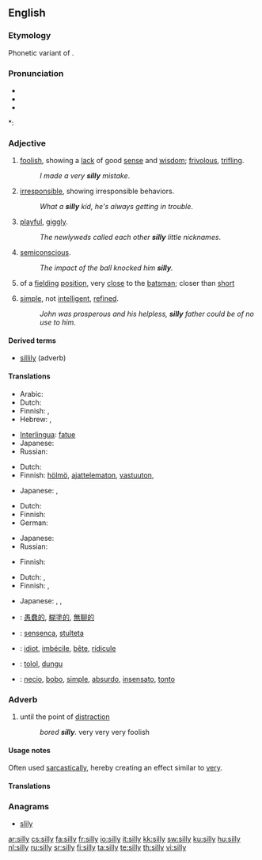 {{wikipedia|dab=silly}}
==English==

===Etymology===
Phonetic variant of {{term|seely}}.

===Pronunciation===
* {{SAMPA|/'/}}
* {{IPA|/'sIlI/}}
* {{audio|en-us-silly.ogg|Audio (US)}}

*: {{rhymes|ɪli}}

===Adjective===
{{en-adj|silli|er}}

# [[foolish]], showing a [[lack]] of good [[sense]] and [[wisdom]]; [[frivolous]], [[trifling]].
#: ''I made a very '''silly''' mistake''.
# [[irresponsible]], showing irresponsible behaviors.
#: ''What a '''silly''' kid, he's always getting in trouble''.
# [[playful]], [[giggly]].
#: ''The newlyweds called each other '''silly''' little nicknames''.
# [[semiconscious]].
#: ''The impact of the ball knocked him '''silly'''.''
# {{cricket}} of a [[fielding]] [[position]], very [[close]] to the [[batsman]]; closer than [[short]]
# {{pejorative}} [[simple]], not [[intelligent]], [[refined]].
#: ''John was prosperous and his helpless, '''silly''' father could be of no use to him''.

====Derived terms====
* [[sillily]] (adverb)

====Translations====
{{trans-top|foolish, showing a lack of good sense and wisdom}}
* Arabic: {{t|ar|سخيف|tr=sakhiif|sc=Arab}}
* Dutch: {{t|nl|ondoordacht}}
* Finnish: {{t+|fi|typerä}}, {{t+|fi|hölmö}}
* Hebrew: {{he-translation|מטופש|metupásh}} {{m}}, {{he-translation|טיפשי|tipshí}} {{m}}
{{trans-mid}}
* [[Interlingua]]: [[fatue]]
* Japanese: {{t|ja|馬鹿げた|tr=bakageta|sc=Jpan}}
* Russian: {{t+|ru|глупый|tr=glúpyj|sc=Cyrl}}
{{trans-bottom}}

{{trans-top|irresponsible, showing irresponsible behaviors}}
* Dutch: {{t+|nl|dom}}
* Finnish: [[hölmö]], [[ajattelematon]], [[vastuuton]], {{t+|fi|typerä}}
{{trans-mid}}
* Japanese: {{t-|ja|馬鹿な|tr=baka na|sc=Jpan}}, {{t-|ja|阿呆な|tr=aho na|sc=Jpan}}
{{trans-bottom}}

{{trans-top|playful, giggly}}
* Dutch: {{t+|nl|ondeugend}}
* Finnish: {{t-|fi|hassu}}
* German: {{t+|de|albern}}
{{trans-mid}}
* Japanese: {{t|ja|つまらない|tr=tsumaranai|sc=Jpan}}
* Russian: {{t+|ru|глупышка|tr=glúpyj|sc=Cyrl}}
{{trans-bottom}}

{{trans-top|semiconscious}}
* Finnish: {{t-|fi|sekava}}
{{trans-mid}}
{{trans-bottom}}

{{trans-top|cricket: of a fielding position, very close to the batsman; closer than short}}
{{trans-mid}}
{{trans-bottom}}

{{trans-top|pejorative: simple, not intelligent, refined}}
* Dutch: {{t+|nl|dom}}, {{t+|nl|stom}}
* Finnish: {{t+|fi|yksinkertainen}}, {{t+|fi|hölmö}}
{{trans-mid}}
* Japanese: {{t-|ja|馬鹿な|tr=baka na|sc=Jpan}}, {{t-|ja|阿呆な|tr=aho na|sc=Jpan}}, {{t|ja|愚鈍な|tr=gudon na|sc=Jpan}}
{{trans-bottom}}

{{checktrans-top}}
* {{ttbc|Chinese}}: [[愚蠢的]], [[糊塗的]], [[無聊的]]
* {{ttbc|Esperanto}}: [[sensenca]], [[stulteta]]
* {{ttbc|French}}: [[idiot]], [[imbécile]], [[bête]], [[ridicule]]
{{trans-mid}}
* {{ttbc|Indonesian}}: [[tolol]], [[dungu]]
* {{ttbc|Spanish}}: [[necio]], [[bobo]], [[simple]], [[absurdo]], [[insensato]], [[tonto]]
{{trans-bottom}}

===Adverb===
{{en-adv|silli|er}}

# {{rfd-sense}} until the point of [[distraction]]
#: ''bored '''silly'''.'' very very very foolish

====Usage notes====
Often used [[sarcasm|sarcastically]], hereby creating an effect similar to [[very]].

====Translations====
{{trans-top|until the point of distraction}}
{{trans-mid}}
{{trans-bottom}}

===Anagrams===
*[[slily]]

[[ar:silly]]
[[cs:silly]]
[[fa:silly]]
[[fr:silly]]
[[io:silly]]
[[it:silly]]
[[kk:silly]]
[[sw:silly]]
[[ku:silly]]
[[hu:silly]]
[[nl:silly]]
[[ru:silly]]
[[sr:silly]]
[[fi:silly]]
[[ta:silly]]
[[te:silly]]
[[th:silly]]
[[vi:silly]]